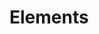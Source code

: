 
# Elements

<Cards num={8}>
    <Cards.Card
        title="Scene"
        href="./elements/scene"
    />
    <Cards.Card
        title="Character"
        href="./elements/character"
    />
    <Cards.Card
        title="Image"
        href="./elements/image"
    />
    <Cards.Card
        title="Sound"
        href="./elements/sound"
    />
    <Cards.Card
        title="Menu"
        href="./elements/menu"
    />
    <Cards.Card
        title="Script"
        href="./elements/script"
    />
    <Cards.Card
        title="Condition"
        href="./elements/condition"
    />
    <Cards.Card
        title="Control"
        href="./elements/control"
    />
</Cards>
